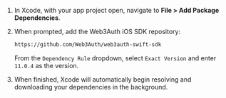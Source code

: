 1. In Xcode, with your app project open, navigate to **File > Add Package Dependencies**.

2. When prompted, add the Web3Auth iOS SDK repository:

   ```sh
   https://github.com/Web3Auth/web3auth-swift-sdk
   ```

   From the `Dependency Rule` dropdown, select `Exact Version` and enter `11.0.4` as the version.

3. When finished, Xcode will automatically begin resolving and downloading your dependencies in the
   background.

